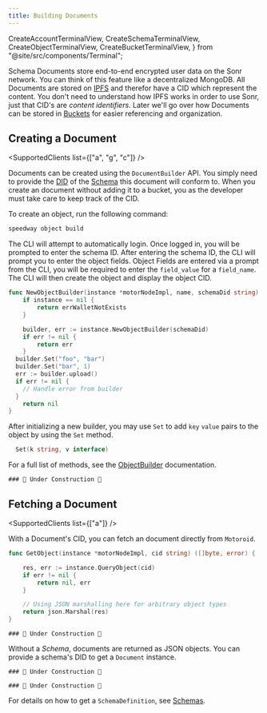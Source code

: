 ```yaml
---
title: Building Documents
---
```


  CreateAccountTerminalView,
  CreateSchemaTerminalView,
  CreateObjectTerminalView,
  CreateBucketTerminalView,
} from "@site/src/components/Terminal";

<APIButton href="/api/schema" label="Schema API" type="info" />

Schema Documents store end-to-end encrypted user data on the Sonr network. You can think of this feature like a decentralized MongoDB. All Documents are stored on [IPFS](https://ipfs.io) and therefor have a CID which represent the content. You don't need to understand how IPFS works in order to use Sonr, just that CID's are _content identifiers_. Later we'll go over how Documents can be stored in [Buckets](/docs/guides/storage/buckets.mdx) for easier referencing and organization.

## Creating a Document

<SupportedClients list={["a", "g", "c"]} />

Documents can be created using the `DocumentBuilder` API. You simply need to provide the [DID](#) of the [Schema](#) this document will conform to. When you create an document without adding it to a bucket, you as the developer must take care to keep track of the CID.

<Tabs>
    <TabItem value="cli" label="🖥️ CLI" default>

To create an object, run the following command:

```bash
speedway object build
```

<div style={{ maxWidth: 600, marginBottom: 16 }}>
  <CreateObjectTerminalView />
</div>

The CLI will attempt to automatically login. Once logged in, you will be prompted to enter the schema ID. After entering the schema ID, the CLI will prompt you to enter the object fields. Object Fields are entered via a prompt from the CLI, you will be required to enter the `field_value` for a `field_name`. The CLI will then create the object and display the object CID.

  </TabItem>
  <TabItem value="go" label="🐹 Go">

```go
func NewObjectBuilder(instance *motorNodeImpl, name, schemaDid string) error {
	if instance == nil {
		return errWalletNotExists
	}

	builder, err := instance.NewObjectBuilder(schemaDid)
	if err != nil {
		return err
	}
  builder.Set("foo", "bar")
  builder.Set("bar", 1)
  err := builder.upload()
  if err != nil {
    // Handle error from builder
  }
	return nil
}
```

After initializing a new builder, you may use `Set` to add `key` `value` pairs to the object by using the `Set` method.
```go
  Set(k string, v interface)
```

For a full list of methods, see the [ObjectBuilder](https://pkg.go.dev/github.com/sonr-io/sonr@v0.4.0/bind/motor-mobile) documentation.

  </TabItem>
  <TabItem value="flutter" label="🐦 Flutter">

    ### 🚧 Under Construction 🚧

  </TabItem>
</Tabs>

## Fetching a Document

<SupportedClients list={["a"]} />

With a Document's CID, you can fetch an document directly from `Motoroid`.

<Tabs groupId="platform">
  <TabItem value="go" label="🐹 Go">

```go
func GetObject(instance *motorNodeImpl, cid string) ([]byte, error) {

	res, err := instance.QueryObject(cid)
	if err != nil {
		return nil, err
	}

	// Using JSON marshalling here for arbitrary object types
	return json.Marshal(res)
}
```

  </TabItem>
  <TabItem value="flutter" label="🐦 Flutter">

    ### 🚧 Under Construction 🚧

  </TabItem>
</Tabs>

Without a _Schema_, documents are returned as JSON objects. You can provide a schema's DID to get a `Document` instance.

<Tabs groupId="platform">
  <TabItem value="go" label="🐹 Go">

    ### 🚧 Under Construction 🚧

  </TabItem>
  <TabItem value="flutter" label="🐦 Flutter">

    ### 🚧 Under Construction 🚧

  </TabItem>
</Tabs>

For details on how to get a `SchemaDefinition`, see [Schemas](/docs/reference/modules/schemas.mdx).
